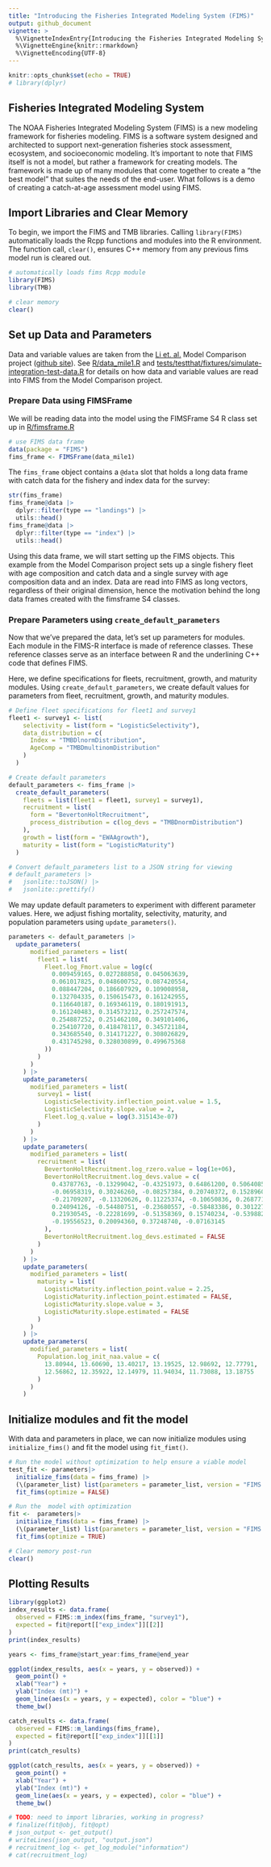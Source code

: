 ```yaml
---
title: "Introducing the Fisheries Integrated Modeling System (FIMS)"
output: github_document
vignette: >
  %\VignetteIndexEntry{Introducing the Fisheries Integrated Modeling System (FIMS)}
  %\VignetteEngine{knitr::rmarkdown}
  %\VignetteEncoding{UTF-8}
---
```



```r
knitr::opts_chunk$set(echo = TRUE)
# library(dplyr)
```

## Fisheries Integrated Modeling System
The NOAA Fisheries Integrated Modeling System (FIMS) is a new modeling framework for fisheries modeling. FIMS is a software system designed and architected to support next-generation fisheries stock assessment, ecosystem, and socioeconomic modeling. It's important to note that FIMS itself is not a model, but rather a framework for creating models. The framework is made up of many modules that come together to create a "the best model" that suites the needs of the end-user. What follows is a demo of creating a catch-at-age assessment model using FIMS. 

## Import Libraries and Clear Memory
To begin, we import the FIMS and TMB libraries. Calling `library(FIMS)` automatically loads the Rcpp functions and modules into the R environment. The function call, `clear()`, ensures C++ memory from any previous fims model run is cleared out. 
```r
# automatically loads fims Rcpp module
library(FIMS)
library(TMB)

# clear memory
clear()
```

## Set up Data and Parameters
Data and variable values are taken from the [Li et. al.](https://spo.nmfs.noaa.gov/content/fishery-bulletin/comparison-4-primary-age-structured-stock-assessment-models-used-united) Model Comparison project ([github site](https://github.com/Bai-Li-NOAA/Age_Structured_Stock_Assessment_Model_Comparison)). See [R/data_mile1.R](https://github.com/NOAA-FIMS/FIMS/blob/main/R/data_mile1.R) and [tests/testthat/fixtures/simulate-integration-test-data.R](https://github.com/NOAA-FIMS/FIMS/blob/main/tests/testthat/fixtures/simulate-integration-test-data.R) for details on how data and variable values are read into FIMS from the Model Comparison project.

### Prepare Data using FIMSFrame
We will be reading data into the model using the FIMSFrame S4 R class set up in [R/fimsframe.R](https://github.com/NOAA-FIMS/FIMS/blob/main/R/fimsframe.R)

```r
# use FIMS data frame
data(package = "FIMS")
fims_frame <- FIMSFrame(data_mile1)
```

The `fims_frame` object contains a `@data` slot that holds a long data frame with catch data for the fishery and index data for the survey:

```r
str(fims_frame)
fims_frame@data |>
  dplyr::filter(type == "landings") |>
  utils::head()
fims_frame@data |>
  dplyr::filter(type == "index") |>
  utils::head()
```

Using this data frame, we will start setting up the FIMS objects. This example from the Model Comparison project sets up a single fishery fleet with age composition and catch data and a single survey with age composition data and an index. Data are read into FIMS as long vectors, regardless of their original dimension, hence the motivation behind the long data frames created with the fimsframe S4 classes. 

### Prepare Parameters using `create_default_parameters`
Now that we've prepared the data, let's set up parameters for modules. Each module in the FIMS-R interface is made of reference classes. These reference classes serve as an interface between R and the underlining C++ code that defines FIMS. 

Here, we define specifications for fleets, recruitment, growth, and maturity modules. Using `create_default_parameters`, we create default values for parameters from fleet, recruitment, growth, and maturity modules. 
```r
# Define fleet specifications for fleet1 and survey1
fleet1 <- survey1 <- list(
    selectivity = list(form = "LogisticSelectivity"),
    data_distribution = c(
      Index = "TMBDlnormDistribution",
      AgeComp = "TMBDmultinomDistribution"
    )
  )

# Create default parameters
default_parameters <- fims_frame |>
  create_default_parameters(
    fleets = list(fleet1 = fleet1, survey1 = survey1),
    recruitment = list(
      form = "BevertonHoltRecruitment",
      process_distribution = c(log_devs = "TMBDnormDistribution")
    ),
    growth = list(form = "EWAAgrowth"),
    maturity = list(form = "LogisticMaturity")
  )

# Convert default_parameters list to a JSON string for viewing
# default_parameters |>
#   jsonlite::toJSON() |>
#   jsonlite::prettify()
```
We may update default parameters to experiment with different parameter values. Here, we adjust fishing mortality, selectivity, maturity, and population parameters using `update_parameters()`.
```r
parameters <- default_parameters |>
  update_parameters(
      modified_parameters = list(
        fleet1 = list(
          Fleet.log_Fmort.value = log(c(
            0.009459165, 0.027288858, 0.045063639,
            0.061017825, 0.048600752, 0.087420554,
            0.088447204, 0.186607929, 0.109008958,
            0.132704335, 0.150615473, 0.161242955,
            0.116640187, 0.169346119, 0.180191913,
            0.161240483, 0.314573212, 0.257247574,
            0.254887252, 0.251462108, 0.349101406,
            0.254107720, 0.418478117, 0.345721184,
            0.343685540, 0.314171227, 0.308026829,
            0.431745298, 0.328030899, 0.499675368
          ))
        )
      )
    ) |>
    update_parameters(
      modified_parameters = list(
        survey1 = list(
          LogisticSelectivity.inflection_point.value = 1.5,
          LogisticSelectivity.slope.value = 2,
          Fleet.log_q.value = log(3.315143e-07)
        )
      )
    ) |>
    update_parameters(
      modified_parameters = list(
        recruitment = list(
          BevertonHoltRecruitment.log_rzero.value = log(1e+06),
          BevertonHoltRecruitment.log_devs.value = c(
            0.43787763, -0.13299042, -0.43251973, 0.64861200, 0.50640852,
            -0.06958319, 0.30246260, -0.08257384, 0.20740372, 0.15289604,
            -0.21709207, -0.13320626, 0.11225374, -0.10650836, 0.26877132,
            0.24094126, -0.54480751, -0.23680557, -0.58483386, 0.30122785,
            0.21930545, -0.22281699, -0.51358369, 0.15740234, -0.53988240,
            -0.19556523, 0.20094360, 0.37248740, -0.07163145
          ),
          BevertonHoltRecruitment.log_devs.estimated = FALSE
        )
      )
    ) |>
    update_parameters(
      modified_parameters = list(
        maturity = list(
          LogisticMaturity.inflection_point.value = 2.25,
          LogisticMaturity.inflection_point.estimated = FALSE,
          LogisticMaturity.slope.value = 3,
          LogisticMaturity.slope.estimated = FALSE
        )
      )
    ) |>
    update_parameters(
      modified_parameters = list(
        Population.log_init_naa.value = c(
          13.80944, 13.60690, 13.40217, 13.19525, 12.98692, 12.77791,
          12.56862, 12.35922, 12.14979, 11.94034, 11.73088, 13.18755
        )
      )
    )
```

## Initialize modules and fit the model
With data and parameters in place, we can now initialize modules using `initialize_fims()` and fit the model using `fit_fimt()`.
```r
# Run the model without optimization to help ensure a viable model
test_fit <- parameters|>
  initialize_fims(data = fims_frame) |>
  (\(parameter_list) list(parameters = parameter_list, version = "FIMS run without optimization"))() |>
  fit_fims(optimize = FALSE)

# Run the  model with optimization
fit <-  parameters|>
  initialize_fims(data = fims_frame) |>
  (\(parameter_list) list(parameters = parameter_list, version = "FIMS run with optimization"))() |>
  fit_fims(optimize = TRUE)

# Clear memory post-run
clear()
```

## Plotting Results
```r
library(ggplot2)
index_results <- data.frame(
  observed = FIMS::m_index(fims_frame, "survey1"),
  expected = fit@report[["exp_index"]][[2]]
)
print(index_results)

years <- fims_frame@start_year:fims_frame@end_year

ggplot(index_results, aes(x = years, y = observed)) +
  geom_point() +
  xlab("Year") +
  ylab("Index (mt)") +
  geom_line(aes(x = years, y = expected), color = "blue") +
  theme_bw()

catch_results <- data.frame(
  observed = FIMS::m_landings(fims_frame),
  expected = fit@report[["exp_index"]][[1]]
)
print(catch_results)

ggplot(catch_results, aes(x = years, y = observed)) +
  geom_point() +
  xlab("Year") +
  ylab("Index (mt)") +
  geom_line(aes(x = years, y = expected), color = "blue") +
  theme_bw()
```

```r
# TODO: need to import libraries, working in progress?
# finalize(fit@obj, fit@opt)
# json_output <- get_output()
# writeLines(json_output, "output.json")
# recruitment_log <- get_log_module("information")
# cat(recruitment_log)

```
